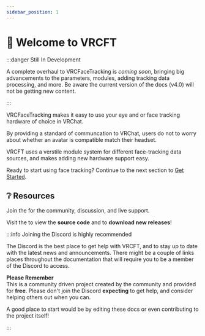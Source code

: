 ```yaml
---
sidebar_position: 1
---
```



# 👀 Welcome to VRCFT

:::danger Still In Development

A complete overhaul to VRCFaceTracking is *coming soon*, bringing big advancements to the parameters, modules, adding tracking data processing, and more.
Be aware the current version of the docs (v4.0) will not be getting new content. 

:::

<!-- TODO: little vrcft blurb here -->
VRCFaceTracking makes it easy to use your eye and or face tracking hardware of choice in VRChat.

By providing a standard of communcation to VRChat, users do not to worry about whether an avatar is compatible match their headset.

VRCFT uses a verstile module system for different face-tracking data sources, and makes adding new hardware support easy.

Ready to start using face tracking? Continue to the next section to [Get Started](./getting-started.mdx).

## ❔ Resources

Join the <CustomLink to="discord"/> for the community, discussion, and live support.

Visit the <CustomLink to="github"/> to view the **source code** and to **download new releases**!

:::info Joining the Discord is highly recommended

The Discord is the best place to get help with VRCFT, and to stay up to date with the latest news and announcements.
There might be a couple of links places throughout the documentation that will require you to be a member of the Discord to access.

**Please Remember**<br/>
This is a community driven project created by the community and provided for **free**.
Please don't join the Discord **expecting** to get help, and consider helping others out when you can.

A good place to start would be <EditUrl>by editing these docs</EditUrl> or even contributing to the project itself!

:::
